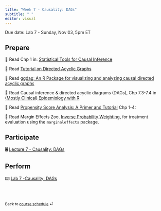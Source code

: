 ```yaml
---
title: "Week 7 - Causality: DAGs"
subtitle: " "
editor: visual
---
```


::: callout-important
Due date: Lab 7 - Sunday, Nov 03, 5pm ET
:::

## Prepare

📖 Read Chp 1 in: [Statistical Tools for Causal Inference](https://chabefer.github.io/STCI/FPCI.html)

📖 Read [Tutorial on Directed Acyclic Graphs](https://www.ncbi.nlm.nih.gov/pmc/articles/PMC8821727/)

📖 Read [ggdag: An R Package for visualizing and analyzing causal directed acyclic graphs](https://r-causal.github.io/ggdag/)

📖 Read Causal inference & directed acyclic diagrams (DAGs), Chp 7.3-7.4 in [(Mostly Clinical) Epidemiology with R](https://bookdown.org/jbrophy115/bookdown-clinepi/causal.html#dag)

📖 Read [Propensity Score Analysis: A Primer and Tutorial](https://iqss.github.io/dss-ps/) Chp 1-4:

📖 Read Margin Effects Zoo, [Inverse Probability Weighting](https://marginaleffects.com/vignettes/ipw.html), for treatment evaluation using the `marginaleffects` package.

## Participate

🖥️ [Lecture 7 - Causality: DAGs](/slides/BSMM_8740_lec_07.html)

## Perform

⌨️ [Lab 7 -Causality: DAGs](labs/BSSM_8740_lab_7.html)

<br><br>

::: {style="font-size: 0.875em;"}
Back to [course schedule](/ "Course schedule") ⏎
:::
